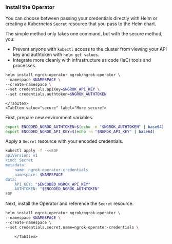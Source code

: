 
### Install the Operator

You can choose between passing your credentials directly with Helm or creating a Kubernetes `Secret` resource that you pass to the Helm chart.

The simple method only takes one command, but with the secure method, you:

- Prevent anyone with `kubectl` access to the cluster from viewing your API key and authtoken with `helm get values`.
- Integrate more cleanly with infrastructure as code (IaC) tools and processes.

<Tabs groupId="k8s" queryString="k8s-install">
	<TabItem value="simple" label="Simple" default>

```bash
helm install ngrok-operator ngrok/ngrok-operator \
--namespace $NAMESPACE \
--create-namespace \
--set credentials.apiKey=$NGROK_API_KEY \
--set credentials.authtoken=$NGROK_AUTHTOKEN
```

	</TabItem>
	<TabItem value="secure" label="More secure">

First, prepare new environment variables.

```bash
export ENCODED_NGROK_AUTHTOKEN=$(echo -n "$NGROK_AUTHTOKEN" | base64)
export ENCODED_NGROK_API_KEY=$(echo -n "$NGROK_API_KEY" | base64)
```

Apply a `Secret` resource with your encoded credentials.

```bash
kubectl apply -f -<<EOF
apiVersion: v1
kind: Secret
metadata:
	name: ngrok-operator-credentials
	namespace: $NAMESPACE
data:
	API_KEY: "$ENCODED_NGROK_API_KEY"
	AUTHTOKEN: "$ENCODED_NGROK_AUTHTOKEN"
EOF
```

Next, install the Operator and reference the `Secret` resource.

```bash
helm install ngrok-operator ngrok/ngrok-operator \
--namespace $NAMESPACE \
--create-namespace \
--set credentials.secret.name=ngrok-operator-credentials \
```

		</TabItem>
</Tabs>

